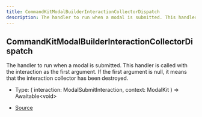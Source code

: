 ```yaml
---
title: CommandKitModalBuilderInteractionCollectorDispatch
description: The handler to run when a modal is submitted. This handler is called with the interaction as the first argument. If the first argument is null, it means that the interaction collector has been destroyed.
---
```


## CommandKitModalBuilderInteractionCollectorDispatch

The handler to run when a modal is submitted. This handler is called with the interaction as the first argument.
If the first argument is null, it means that the interaction collector has been destroyed.

- Type: (
  interaction: ModalSubmitInteraction,
  context: ModalKit
) => Awaitable\<void>

- [Source](https://github.com/underctrl-io/commandkit/blob/141d1404ab18a8e659209a0fab65466bf3b6dd85/packages/commandkit/src/components/v1/modal/ModalKit.ts#L38)